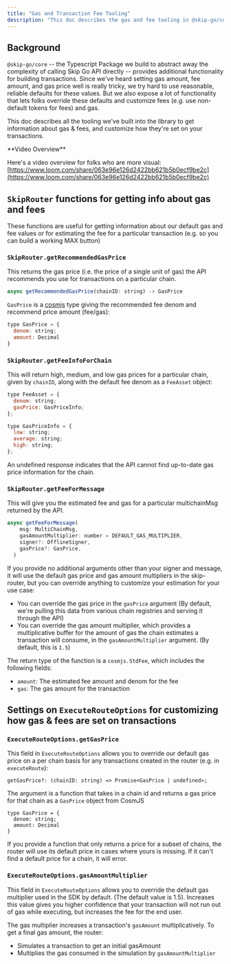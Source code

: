 ```yaml
---
title: "Gas and Transaction Fee Tooling"
description: "This doc describes the gas and fee tooling in @skip-go/core (our typescript library)"
---
```


## Background

`@skip-go/core` \-- the Typescript Package we build to abstract away the complexity of calling Skip Go API directly -- provides additional functionality for building transactions. Since we've heard setting gas amount, fee amount, and gas price well is really tricky, we try hard to use reasonable, reliable defaults for these values. But we also expose a lot of functionality that lets folks override these defaults and customize fees (e.g. use non-default tokens for fees) and gas. 

This doc describes all the tooling we've built into the library to get information about gas & fees, and customize how they're set on your transactions. 


 <Info>
 **Video Overview**
 
 Here's a video overview for folks who are more visual: [https://www.loom.com/share/063e96e126d2422bb621b5b0ecf9be2c](https://www.loom.com/share/063e96e126d2422bb621b5b0ecf9be2c)
</Info>

## `SkipRouter` functions for getting info about gas and fees

These functions are useful for getting information about our default gas and fee values or for estimating the fee for a particular transaction (e.g. so you can build a working MAX button)

### `SkipRouter.getRecommendedGasPrice`

This returns the gas price (i.e. the price of a single unit of gas) the API recommends you use for transactions on a particular chain. 



```JavaScript JavaScript
async getRecommendedGasPrice(chainID: string) -> GasPrice
```

`GasPrice` is a [cosmjs](https://cosmos.github.io/cosmjs/latest/stargate/classes/GasPrice.html) type giving the recommended fee denom and recommend price amount (fee/gas): 



```JavaScript JavaScript
type GasPrice = {
  denom: string;
  amount: Decimal
}
```

### `SkipRouter.getFeeInfoForChain`

This will return high, medium, and low gas prices for a particular chain, given by `chainID`, along with the default fee denom as a `FeeAsset` object:



```JavaScript JavaScript
type FeeAsset = {
  denom: string;
  gasPrice: GasPriceInfo;
};

type GasPriceInfo = {
  low: string;
  average: string;
  high: string;
};
```

An undefined response indicates that the API cannot find up-to-date gas price information for the chain. 

### `SkipRouter.getFeeForMessage`

This will give you the estimated fee and gas for a particular multichainMsg returned by the API. 



```JavaScript JavaScript
async getFeeForMessage(
    msg: MultiChainMsg,
    gasAmountMultiplier: number = DEFAULT_GAS_MULTIPLIER,
    signer?: OfflineSigner,
    gasPrice?: GasPrice,
  ) 
```

If you provide no additional arguments other than your signer and message, it will use the default gas price and gas amount multipliers in the skip-router, but you can override anything to customize your estimation for your use case: 

* You can override the gas price in the `gasPrice` argument (By default, we're pulling this data from various chain registries and serving it through the API)
* You can override the gas amount multiplier, which provides a multiplicative buffer for the amount of gas the chain estimates a transaction will consume, in the `gasAmountMultiplier` argument. (By default, this is `1.5`)

The return type of the function is a `cosmjs.StdFee`, which includes the following fields: 

* `amount`: The estimated fee amount and denom for the fee
* `gas`: The gas amount for the transaction

## Settings on `ExecuteRouteOptions` for customizing how gas & fees are set on transactions

### `ExecuteRouteOptions.getGasPrice`

This field in `ExecuteRouteOptions` allows you to override our default gas price on a per chain basis for any transactions created in the router (e.g. in `executeRoute`): 

`getGasPrice?: (chainID: string) => Promise<GasPrice | undefined>;`

The argument is a function that takes in a chain id and returns a gas price for that chain as a `GasPrice` object from CosmJS



```text JavaScript
type GasPrice = {
  denom: string;
  amount: Decimal
}
```

If you provide a function that only returns a price for a subset of chains, the router will use its default price in cases where yours is missing. If it can't find a default price for a chain, it will error. 

### `ExecuteRouteOptions.gasAmountMultiplier`

This field in `ExecuteRouteOptions` allows you to override the default gas multiplier used in the SDK by default. (The default value is 1.5). Increases this value gives you higher confidence that your transaction will not run out of gas while executing, but increases the fee for the end user.

The gas multiplier increases a transaction's `gasAmount` multiplicatively. To get a final gas amount, the router: 

* Simulates a transaction to get an initial gasAmount
* Multiplies the gas consumed in the simulation by `gasAmountMultiplier`